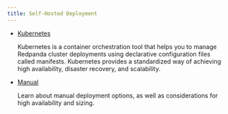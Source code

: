 ```yaml
---
title: Self-Hosted Deployment
---
```


<head>
    <meta name="title" content="Deploy Manually | Redpanda Docs"/>
    <meta name="description" content="Deploy Manually."/>
    <link rel="canonical" href="https://docs.redpanda.com/docs/deploy/deployment-option/self-hosted/" />
</head>


- [Kubernetes](../self-hosted/kubernetes)

   Kubernetes is a container orchestration tool that helps you to manage Redpanda cluster deployments using declarative configuration files called manifests. Kubernetes provides a standardized way of achieving high availability, disaster recovery, and scalability.

- [Manual](../self-hosted/manual)

   Learn about manual deployment options, as well as considerations for high availability and sizing. 